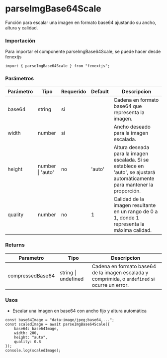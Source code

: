 # parseImgBase64Scale

Función para escalar una imagen en formato base64 ajustando su ancho, altura y calidad.

### Importación

Para importar el componente parseImgBase64Scale, se puede hacer desde fenextjs

```tsx copy
import { parseImgBase64Scale } from "fenextjs";
```

### Parámetros

| Parámetro | Tipo | Requerido | Default | Descripcion |
| --------- | ---- | --------- | ------- | ----------- |
| base64 | string | sí |  | Cadena en formato base64 que representa la imagen. |
| width | number | sí |  | Ancho deseado para la imagen escalada. |
| height | number \| 'auto' | no | 'auto' | Altura deseada para la imagen escalada. Si se establece en 'auto', se ajustará automáticamente para mantener la proporción. |
| quality | number | no | 1 | Calidad de la imagen resultante en un rango de 0 a 1, donde 1 representa la máxima calidad. |
### Returns

| Parametro | Tipo | Descripcion |
| --------- | ---- | ----------- |
| compressedBase64 | string \| undefined  | Cadena en formato base64 de la imagen escalada y comprimida, o `undefined` si ocurre un error. |
### Usos

- Escalar una imagen en base64 con ancho fijo y altura automática

```tsx copy
const base64Image = "data:image/jpeg;base64,..."; 
const scaledImage = await parseImgBase64Scale({ 
    base64: base64Image, 
    width: 200, 
    height: "auto", 
    quality: 0.8 
}); 
console.log(scaledImage);
```


